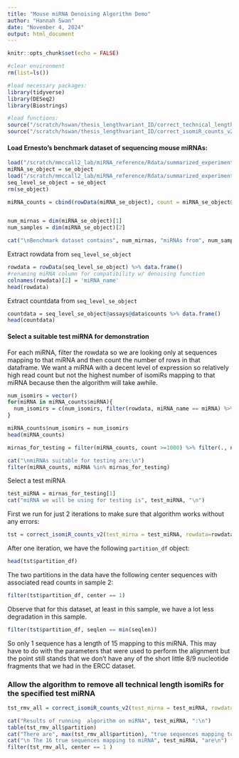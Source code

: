 ```yaml
---
title: "Mouse miRNA Denoising Algorithm Demo"
author: "Hannah Swan"
date: "November 4, 2024"
output: html_document
---
```


```r
knitr::opts_chunk$set(echo = FALSE)
```

```r
#clear environment
rm(list=ls())

```

```r
#load necessary packages:
library(tidyverse)
library(DESeq2)
library(Biostrings)

#load functions:
source("/scratch/hswan/thesis_lengthvariant_ID/correct_technical_length_variant_functions.R")
source("/scratch/hswan/thesis_lengthvariant_ID/correct_isomiR_counts_v2_FUNCTION.R")
```

#### Load Ernesto's benchmark dataset of sequencing mouse miRNAs:
```r
load("/scratch/mmccall2_lab/miRNA_reference/Rdata/summarized_experiment_miRNA.RData")
miRNA_se_object = se_object
load("/scratch/mmccall2_lab/miRNA_reference/Rdata/summarized_experiment_isomiR.RData")
seq_level_se_object = se_object
rm(se_object)

miRNA_counts = cbind(rowData(miRNA_se_object), count = miRNA_se_object@assays@data$counts[,"1L"]) %>% data.frame()


num_mirnas = dim(miRNA_se_object)[1]
num_samples = dim(miRNA_se_object)[2]

cat("\nBenchmark dataset contains", num_mirnas, "miRNAs from", num_samples, "samples.\n")

```

Extract rowdata from `seq_level_se_object`
```r
rowdata = rowData(seq_level_se_object) %>% data.frame()
#renaming miRNA column for compatibility w/ denoising function 
colnames(rowdata)[2] = 'miRNA_name'
head(rowdata)
```

Extract countdata from `seq_level_se_object`
```r
countdata = seq_level_se_object@assays@data$counts %>% data.frame()
head(countdata)

```

#### Select a suitable test miRNA for demonstration 
For each miRNA, filter the rowdata so we are looking only at sequences mapping to that miRNA and then count the number of rows in that dataframe. We want a miRNA with a decent level of expression so relatively high read count but not the highest number of isomiRs mapping to that miRNA because then the algorithm will take awhile. 
```r
num_isomirs = vector()
for(miRNA in miRNA_counts$miRNA){
  num_isomirs = c(num_isomirs, filter(rowdata, miRNA_name == miRNA) %>% nrow())
}

miRNA_counts$num_isomirs = num_isomirs
head(miRNA_counts)

mirnas_for_testing = filter(miRNA_counts, count >=1000) %>% filter(., num_isomirs < 1000) %>% select(., miRNA) %>% unlist()

cat("\nmiRNAs suitable for testing are:\n")
filter(miRNA_counts, miRNA %in% mirnas_for_testing)


```

Select a test miRNA
```r
test_miRNA = mirnas_for_testing[1]
cat("miRNA we will be using for testing is", test_miRNA, "\n")
```

First we run for just 2 iterations to make sure that algorithm works without any errors:
```r
tst = correct_isomiR_counts_v2(test_mirna = test_miRNA, rowdata=rowdata, countdata=countdata, sample_idx = 2, max_iterations = 2, OMEGA_A = 0.05)
```

After one iteration, we have the following `partition_df` object:
```r
head(tst$partition_df)
```

The two partitions in the data have the following center sequences with associated read counts in sample 2:
```r
filter(tst$partition_df, center == 1)
```

Observe that for this dataset, at least in this sample, we have a lot less degradation in this sample. 
```r
filter(tst$partition_df, seqlen == min(seqlen))
```

So only 1 sequence has a length of  15 mapping to this miRNA. This may have to do with the parameters that were used to perform the alignment but the point still stands that we don't have any of the short little 8/9  nucleotide fragments that we had in the ERCC dataset. 

### Allow the algorithm to remove all technical length isomiRs for the specified test miRNA
```r
tst_rmv_all = correct_isomiR_counts_v2(test_mirna = test_miRNA, rowdata=rowdata, countdata=countdata, sample_idx=2, max_iterations = 20, OMEGA_A=0.05)
```


```r
cat("Results of running  algorithm on miRNA", test_miRNA, ":\n")
table(tst_rmv_all$partition)
cat("There are", max(tst_rmv_all$partition), "true sequences mapping to miRNA",  test_miRNA, "in this sample. \n")
cat("\n The 16 true sequences mapping to miRNA", test_miRNA, "are\n")
filter(tst_rmv_all, center == 1 )
```